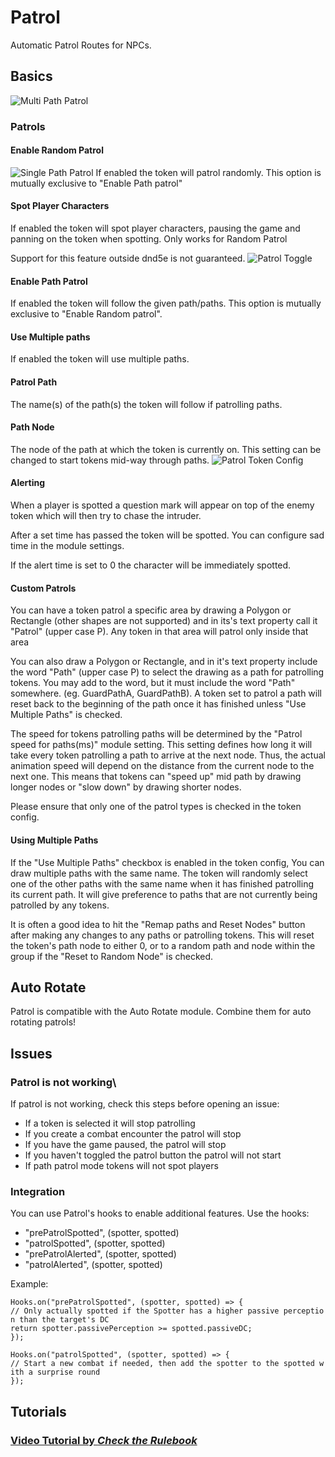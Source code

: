# Patrol

Automatic Patrol Routes for NPCs.

## Basics

![Multi Path Patrol](Patrolmulti.gif 'Multi Path Patrol')

### Patrols

#### Enable Random Patrol

![Single Path Patrol](Single_Path_Patrol.gif 'Single Path Patrol') If
enabled the token will patrol randomly. This option is mutually
exclusive to "Enable Path patrol"

#### Spot Player Characters

If enabled the token will spot player characters, pausing the game and
panning on the token when spotting. Only works for Random Patrol

Support for this feature outside dnd5e is not guaranteed. ![Patrol
Toggle](Patrol_Toggle.png 'Patrol Toggle')

#### Enable Path Patrol

If enabled the token will follow the given path/paths. This option is
mutually exclusive to "Enable Random patrol".

#### Use Multiple paths

If enabled the token will use multiple paths.

#### Patrol Path

The name(s) of the path(s) the token will follow if patrolling paths.

#### Path Node

The node of the path at which the token is currently on. This setting
can be changed to start tokens mid-way through paths. ![Patrol Token
Config](Patrol_Token_Config.png 'Patrol Token Config')

#### Alerting

When a player is spotted a question mark will appear on top of the enemy
token which will then try to chase the intruder.

After a set time has passed the token will be spotted. You can configure
sad time in the module settings.

If the alert time is set to 0 the character will be immediately spotted.

#### Custom Patrols

You can have a token patrol a specific area by drawing a Polygon or
Rectangle (other shapes are not supported) and in its's text property
call it "Patrol" (upper case P). Any token in that area will patrol only
inside that area

You can also draw a Polygon or Rectangle, and in it's text property
include the word "Path" (upper case P) to select the drawing as a path
for patrolling tokens. You may add to the word, but it must include the
word "Path" somewhere. (eg. GuardPathA, GuardPathB). A token set to
patrol a path will reset back to the beginning of the path once it has
finished unless "Use Multiple Paths" is checked.

The speed for tokens patrolling paths will be determined by the "Patrol
speed for paths(ms)" module setting. This setting defines how long it
will take every token patrolling a path to arrive at the next node.
Thus, the actual animation speed will depend on the distance from the
current node to the next one. This means that tokens can "speed up" mid
path by drawing longer nodes or "slow down" by drawing shorter nodes.

Please ensure that only one of the patrol types is checked in the token
config.

#### Using Multiple Paths

If the "Use Multiple Paths" checkbox is enabled in the token config, You
can draw multiple paths with the same name. The token will randomly
select one of the other paths with the same name when it has finished
patrolling its current path. It will give preference to paths that are
not currently being patrolled by any tokens.

It is often a good idea to hit the "Remap paths and Reset Nodes" button
after making any changes to any paths or patrolling tokens. This will
reset the token's path node to either 0, or to a random path and node
within the group if the "Reset to Random Node" is checked.

## Auto Rotate

Patrol is compatible with the Auto Rotate module. Combine them for auto
rotating patrols\!

## Issues

### Patrol is not working\

If patrol is not working, check this steps before opening an issue:

- If a token is selected it will stop patrolling
- If you create a combat encounter the patrol will stop
- If you have the game paused, the patrol will stop
- If you haven't toggled the patrol button the patrol will not start
- If path patrol mode tokens will not spot players

### Integration

You can use Patrol's hooks to enable additional features. Use the hooks:

- "prePatrolSpotted", (spotter, spotted)
- "patrolSpotted", (spotter, spotted)
- "prePatrolAlerted", (spotter, spotted)
- "patrolAlerted", (spotter, spotted)

Example:

`Hooks.on("prePatrolSpotted", (spotter, spotted) => {`  
`// Only actually spotted if the Spotter has a higher passive perception than the target's DC`  
`return spotter.passivePerception >= spotted.passiveDC;`  
`});`

`Hooks.on("patrolSpotted", (spotter, spotted) => {`  
`// Start a new combat if needed, then add the spotter to the spotted with a surprise round`  
`});`

## Tutorials

### [Video Tutorial by _Check the Rulebook_](https://youtu.be/Izx441zjtBs)
